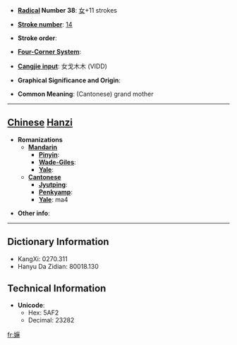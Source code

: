 * '''[[Wiktionary:Chinese radical index| Radical]] Number 38''': [[Wiktionary:Chinese radical index 女|女]]+11 strokes

* '''[[Wiktionary:Chinese total strokes index|Stroke number]]''': [[Wiktionary:Chinese total strokes index 14|14]]

* '''Stroke order''': 

* '''[[Wiktionary:Chinese four corner index|Four-Corner System]]''': 

* '''[[Wiktionary:Chinese Cangjie index|Cangjie input]]''': 女戈木木 (VIDD)

* '''Graphical Significance and Origin''': 

* '''Common Meaning''': (Cantonese) grand mother

----

== [[Chinese]] [[Hanzi]] ==

* '''Romanizations'''
** '''[[Mandarin]]'''
*** '''[[Pinyin]]''': 
*** '''[[Wade-Giles]]''': 
*** '''[[Yale]]''': 
** '''[[Cantonese]]'''
*** '''[[Jyutping]]''':
*** '''[[Penkyamp]]''': 
*** '''[[Yale]]''': ma4

* '''Other info''': 

----

== Dictionary Information ==

* KangXi: 0270.311
* Hanyu Da Zidian: 80018.130

== Technical Information ==

* '''Unicode''':
** Hex: 5AF2
** Decimal: 23282

[[fr:嫲]]